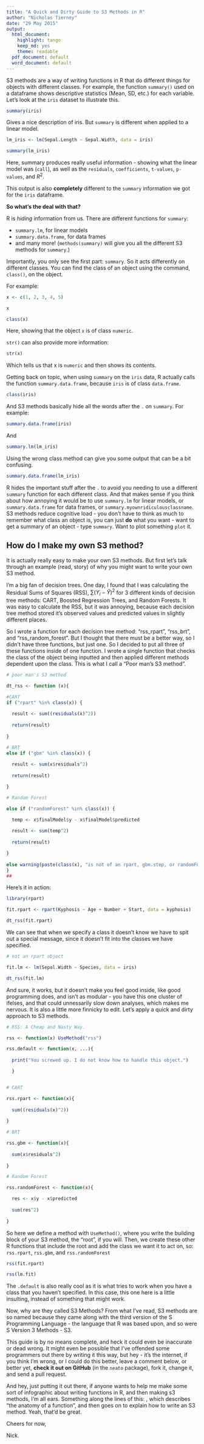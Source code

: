 ```yaml
---
title: "A Quick and Dirty Guide to S3 Methods in R"
author: "Nicholas Tierney"
date: "29 May 2015"
output:
  html_document:
    highlight: tango
    keep_md: yes
    theme: readable
  pdf_document: default
  word_document: default
---
```


S3 methods are a way of writing functions in R that do different things for objects with different classes. For example, the function `summary()` used on a dataframe shows descriptive statistics (Mean, SD, etc.) for each variable. Let's look at the `iris` dataset to illustrate this.

```r

summary(iris)

```

Gives a nice description of iris. But `summary` is different when applied to a linear model.

```r

lm_iris <- lm(Sepal.Length ~ Sepal.Width, data = iris)

summary(lm_iris)

```

Here, summary produces really useful information - showing what the linear model was (`call`), as well as the `residuals`, `coefficients`, `t-values`, `p-values`, and $R^2$.  

This output is also **completely** different to the `summary` information we got for the `iris` dataframe.

**So what's the deal with that?**

R is _hiding_ information from us. There are different functions for `summary`:

- `summary.lm`, for linear models
- `summary.data.frame`, for data frames
- and many more!  (`methods(summary)` will give you all the different S3 methods for `summary`.)

Importantly, you only see the first part: `summary`. So it acts differently on different classes. You can find the class of an object using the command, `class()`, on the object. 

For example:

```r

x <- c(1, 2, 3, 4, 5)

x

class(x)

```

Here, showing that the object `x` is of class `numeric`. 

`str()` can also provide more information:

```r

str(x)

```

Which tells us that x is `numeric` and then shows its contents.

Getting back on topic, when using `summary` on the `iris` data, R actually calls the function `summary.data.frame`, because `iris` is of class `data.frame`.

```r

class(iris)

```

And S3 methods basically hide all the words after the `.` on `summary`. For example:

```r

summary.data.frame(iris)

```

And 

```r

summary.lm(lm_iris)

```

Using the wrong class method can give you some output that can be a bit confusing.

```r

summary.data.frame(lm_iris)

```

R hides the important stuff after the `.` to avoid you needing to use a different `summary` function for each different class. And that makes sense if you think about how annoying it would be to use `summary.lm` for linear models, or `summary.data.frame` for data frames, or `summary.myownridiculousclassname`. S3 methods reduce cognitive load - you don't have to think as much to remember what class an object is, you can just **do** what you want - want to get a summary of an object - type `summary`. Want to plot something `plot` it. 

## How do I make my own S3 method?

It is actually really easy to make your own S3 methods. But first let's  talk through an example (read, story) of why you might want to write your own S3 method.

I'm a big fan of decision trees. One day, I found that I was calculating the Residual Sums of Squares (RSS), $\sum(Y_i - \hat{Y})^2$ for 3 different kinds of decision tree methods: CART, Boosted Regression Trees, and Random Forests. It was easy to calculate the RSS, but it was annoying, because each decision tree method stored it's observed values and predicted values in slightly different places. 

So I wrote a function for each decision tree method: "rss_rpart", "rss_brt", and "rss_random_forest". But I thought that there must be a better way, so I didn't have three functions, but just one. So I decided to put all three of these functions inside of one function. I wrote a single function that checks the class of the object being inputted and then applied different methods dependent upon the class. This is what I call a "Poor man's S3 method".

```r

# poor man's S3 method

dt_rss <- function (x){

#CART
if ("rpart" %in% class(x)) {
  
  result <- sum((residuals(x)^2))
  
  return(result)
  
}

# BRT
else if ("gbm" %in% class(x)) {
  
  result <- sum(x$residuals^2)
  
  return(result)

}

# Random Forest

else if ("randomForest" %in% class(x)) {

  temp <- x$finalModel$y - x$finalModel$predicted  
  
  result <- sum(temp^2)  
  
  return(result)

}
  
else warning(paste(class(x), "is not of an rpart, gbm.step, or randomForest object"))
}
##

```


Here's it in action:

```r

library(rpart)

fit.rpart <- rpart(Kyphosis ~ Age + Number + Start, data = kyphosis)

dt_rss(fit.rpart)

```

We can see that when we specify a class it doesn't know we have to spit out a special message, since it doesn't fit into the classes we have specified.

```r

# not an rpart object

fit.lm <- lm(Sepal.Width ~ Species, data = iris)

dt_rss(fit.lm)

```

And sure, it works, but it doesn't make you feel good inside, like good programming does, and isn't as modular - you have this one cluster of ifelses, and that could unnessarily slow down analyses, which makes me nervous. It is also a little more finnicky to edit. Let's apply a quick and dirty approach to S3 methods.

```r

# RSS: A Cheap and Nasty Way.

rss <- function(x) UseMethod("rss")

rss.default <- function(x, ...){
  
  print("You screwed up. I do not know how to handle this object.")

  }


# CART

rss.rpart <- function(x){
  
  sum((residuals(x)^2))
  
}

# BRT

rss.gbm <- function(x){
  
  sum(x$residuals^2)
 
}

# Random Forest

rss.randomForest <- function(x){

  res <- x$y - x$predicted  
  
  sum(res^2)  
    
}


```

So here we define a method with `UseMethod()`, where you write the building block of your S3 method, the "root", if you will. Then, we create these other R functions that include the root and add the class we want it to act on, so:  `rss.rpart`, `rss.gbm`, and `rss.randomForest`

```r

rss(fit.rpart)

rss(lm.fit)

```


The `.default` is also really cool as it is what tries to work when you have a class that you haven't specified. In this case, this one here is a little insulting, instead of something that might work.

Now, why are they called S3 Methods? From what I've read, S3 methods are so named because they came along with the third version of the S Programming Language - the language that R was based upon, and so were S Version 3 Methods - S3.

This guide is by no means complete, and heck it could even be inaccurate or dead wrong. It might even be possible that I've offended some programmers out there by writing it this way, but hey - it's the internet, if you think I'm wrong, or I could do this better, leave a comment below, or better yet, **check it out on GitHub** (in the `neato` package), fork it, change it, and send a pull request.

And hey, just putting it out there, if anyone wants to help me make some sort of infographic about writing functions in R, and then making s3 methods, I'm all ears. Something along the lines of this: <link to crappy sketch Nick did>, which describes "the anatomy of a function", and then goes on to explain how to write an S3 method. Yeah, that'd be great.

Cheers for now,

Nick.
